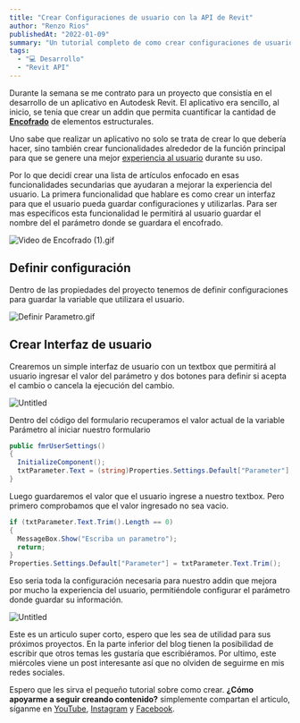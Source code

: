 ```yaml
---
title: "Crear Configuraciones de usuario con la API de Revit"
author: "Renzo Rios"
publishedAt: "2022-01-09"
summary: "Un tutorial completo de como crear configuraciones de usuario."
tags:
  - "💻 Desarrollo"
  - "Revit API"
---
```


Durante la semana se me contrato para un proyecto que consistía en el desarrollo de un aplicativo en Autodesk Revit. El aplicativo era sencillo, al inicio, se tenia que crear un addin que permita cuantificar la cantidad de **[Encofrado](https://es.wikipedia.org/wiki/Encofrado)** de elementos estructurales.

Uno sabe que realizar un aplicativo no solo se trata de crear lo que debería hacer, sino también crear funcionalidades alrededor de la función principal para que se genere una mejor [experiencia al usuario](https://es.wikipedia.org/wiki/Experiencia_de_usuario) durante su uso.

Por lo que decidí crear una lista de artículos enfocado en esas funcionalidades secundarias que ayudaran a mejorar la experiencia del usuario. La primera funcionalidad que hablare es como crear un interfaz para que el usuario pueda guardar configuraciones y utilizarlas. Para ser mas específicos esta funcionalidad le permitirá al usuario guardar el nombre del el parámetro donde se guardara el encofrado.

![Video de Encofrado (1).gif](/images/posts/crear-configuracion-usuario/video-encofrado.gif)

## Definir configuración

Dentro de las propiedades del proyecto tenemos de definir configuraciones para guardar la variable que utilizara el usuario.

![Definir Parametro.gif](/images/posts/crear-configuracion-usuario/definir-parametro.gif)

## Crear Interfaz de usuario

Crearemos un simple interfaz de usuario con un textbox que permitirá al usuario ingresar el valor del parámetro y dos botones para definir si acepta el cambio o cancela la ejecución del cambio.

![Untitled](/images/posts/crear-configuracion-usuario/user-interface.png)

Dentro del código del formulario recuperamos el valor actual de la variable Parámetro al iniciar nuestro formulario

```csharp:FmrUserSettings.cs
public fmrUserSettings()
{
  InitializeComponent();
  txtParameter.Text = (string)Properties.Settings.Default["Parameter"];
}
```

Luego guardaremos el valor que el usuario ingrese a nuestro textbox. Pero primero comprobamos que el valor ingresado no sea vacio.

```csharp:FmrUserSettings.cs
if (txtParameter.Text.Trim().Length == 0)
{
  MessageBox.Show("Escriba un parametro");
  return;
}
Properties.Settings.Default["Parameter"] = txtParameter.Text.Trim();
```

Eso seria toda la configuración necesaria para nuestro addin que mejora por mucho la experiencia del usuario, permitiéndole configurar el parámetro donde guardar su información.

![Untitled](/images/posts/crear-configuracion-usuario/exito.webp)

Este es un articulo super corto, espero que les sea de utilidad para sus próximos proyectos. En la parte inferior del blog tienen la posibilidad de escribir que otros temas les gustaría que escribiéramos. Por ultimo, este miércoles viene un post interesante así que no olviden de seguirme en mis redes sociales.

Espero que les sirva el pequeño tutorial sobre como crear. **¿Cómo apoyarme a seguir creando contenido?** simplemente compartan el articulo, síganme en [YouTube](https://www.youtube.com/c/RiversCode), [Instagram](https://www.instagram.com/rivers_code/) y [Facebook](https://www.facebook.com/LambdaInnovacion/).
